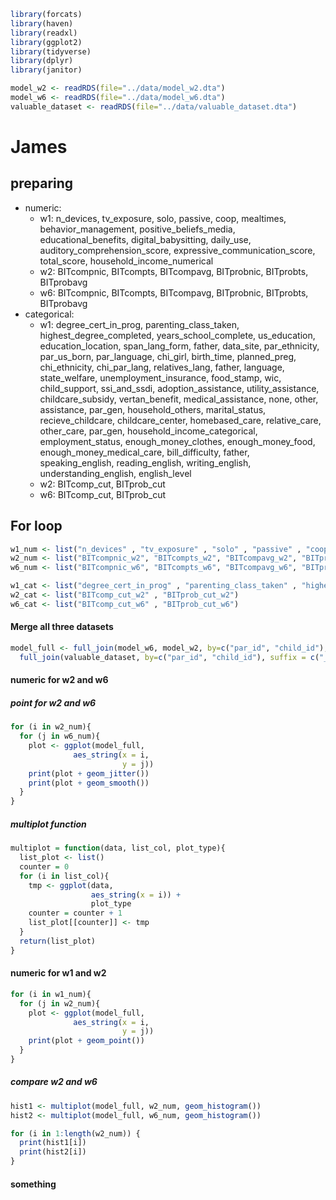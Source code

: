 ```r
library(forcats)
library(haven)
library(readxl)
library(ggplot2)
library(tidyverse)
library(dplyr)
library(janitor)
```

```r
model_w2 <- readRDS(file="../data/model_w2.dta")
model_w6 <- readRDS(file="../data/model_w6.dta")
valuable_dataset <- readRDS(file="../data/valuable_dataset.dta")
```

# James

## preparing

- numeric:
  * w1: n_devices, tv_exposure, solo, passive, coop, mealtimes, behavior_management, positive_beliefs_media, educational_benefits, digital_babysitting, daily_use, auditory_comprehension_score, expressive_communication_score, total_score, household_income_numerical
  * w2: BITcompnic, BITcompts, BITcompavg, BITprobnic, BITprobts, BITprobavg
  * w6: BITcompnic, BITcompts, BITcompavg, BITprobnic, BITprobts, BITprobavg

- categorical:
  * w1: degree_cert_in_prog, parenting_class_taken, highest_degree_completed, years_school_complete, us_education, education_location, span_lang_form, father, data_site, par_ethnicity, par_us_born, par_language, chi_girl, birth_time, planned_preg, chi_ethnicity, chi_par_lang, relatives_lang, father, language, state_welfare, unemployment_insurance, food_stamp, wic, child_support, ssi_and_ssdi, adoption_assistance, utility_assistance, childcare_subsidy, vertan_benefit, medical_assistance, none, other, assistance, par_gen, household_others, marital_status, recieve_childcare, childcare_center, homebased_care, relative_care, other_care, par_gen, household_income_categorical, employment_status, enough_money_clothes, enough_money_food, enough_money_medical_care, bill_difficulty, father, speaking_english, reading_english, writing_english, understanding_english, english_level
  * w2: BITcomp_cut, BITprob_cut
  * w6: BITcomp_cut, BITprob_cut

## For loop

```r
w1_num <- list("n_devices" , "tv_exposure" , "solo" , "passive" , "coop" , "mealtimes" , "behavior_management" , "positive_beliefs_media" , "educational_benefits" , "digital_babysitting" , "daily_use" , "auditory_comprehension_score" , "expressive_communication_score" , "total_score" , "household_income_numerical")
w2_num <- list("BITcompnic_w2", "BITcompts_w2", "BITcompavg_w2", "BITprobnic_w2", "BITprobts_w2", "BITprobavg_w2")
w6_num <- list("BITcompnic_w6", "BITcompts_w6", "BITcompavg_w6", "BITprobnic_w6", "BITprobts_w6", "BITprobavg_w6")

w1_cat <- list("degree_cert_in_prog" , "parenting_class_taken" , "highest_degree_completed" , "years_school_complete" , "us_education" , "education_location" , "span_lang_form" , "father" , "data_site" , "par_ethnicity" , "par_us_born" , "par_language" , "chi_girl" , "birth_time" , "planned_preg" , "chi_ethnicity" , "chi_par_lang" , "relatives_lang" , "father" , "language" , "state_welfare" , "unemployment_insurance" , "food_stamp" , "wic" , "child_support" , "ssi_and_ssdi" , "adoption_assistance" , "utility_assistance" , "childcare_subsidy" , "vertan_benefit" , "medical_assistance" , "none" , "other" , "assistance" , "par_gen" , "household_others" , "marital_status" , "recieve_childcare" , "childcare_center" , "homebased_care" , "relative_care" , "other_care" , "par_gen" , "household_income_categorical" , "employment_status" , "enough_money_clothes" , "enough_money_food" , "enough_money_medical_care" , "bill_difficulty" , "father" , "speaking_english" , "reading_english" , "writing_english" , "understanding_english" , "english_level")
w2_cat <- list("BITcomp_cut_w2" , "BITprob_cut_w2")
w6_cat <- list("BITcomp_cut_w6" , "BITprob_cut_w6")
```
#### Merge all three datasets

```r
model_full <- full_join(model_w6, model_w2, by=c("par_id", "child_id"), suffix = c("_w6", "_w2")) %>% 
  full_join(valuable_dataset, by=c("par_id", "child_id"), suffix = c("_w62", "_w1"))
```


#### numeric for w2 and w6


##### point for w2 and w6
```r
for (i in w2_num){
  for (j in w6_num){
    plot <- ggplot(model_full, 
              aes_string(x = i, 
                         y = j))
    print(plot + geom_jitter())
    print(plot + geom_smooth())
  }
}
```
##### multiplot function
```r
multiplot = function(data, list_col, plot_type){
  list_plot <- list()
  counter = 0
  for (i in list_col){
    tmp <- ggplot(data, 
                  aes_string(x = i)) +
                  plot_type
    counter = counter + 1
    list_plot[[counter]] <- tmp
  }
  return(list_plot)
}
```

#### numeric for w1 and w2
```r
for (i in w1_num){
  for (j in w2_num){
    plot <- ggplot(model_full, 
              aes_string(x = i, 
                         y = j))
    print(plot + geom_point())
  }
}
```


##### compare w2 and w6


```r
hist1 <- multiplot(model_full, w2_num, geom_histogram())
hist2 <- multiplot(model_full, w6_num, geom_histogram())

for (i in 1:length(w2_num)) {
  print(hist1[i])
  print(hist2[i])
}

```

#### something

